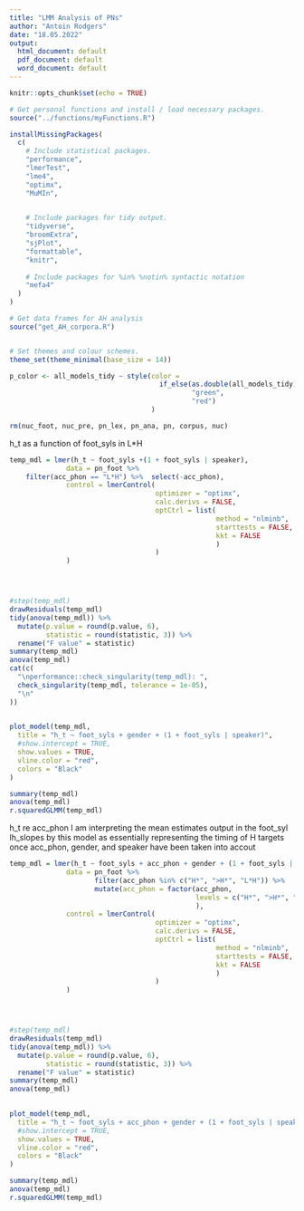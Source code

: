 ```yaml
---
title: "LMM Analysis of PNs"
author: "Antoin Rodgers"
date: "18.05.2022"
output:
  html_document: default
  pdf_document: default
  word_document: default
---
```


```r
knitr::opts_chunk$set(echo = TRUE)

```


```r
# Get personal functions and install / load necessary packages.
source("../functions/myFunctions.R")

installMissingPackages(
  c(
    # Include statistical packages.
    "performance",
    "lmerTest",
    "lme4",
    "optimx",
    "MuMIn",

    
    # Include packages for tidy output.
    "tidyverse",
    "broomExtra",
    "sjPlot",
    "formattable",
    "knitr",
    
    # Include packages for %in% %notin% syntactic notation
    "mefa4"
  )
)

# Get data frames for AH analysis
source("get_AH_corpora.R")


# Set themes and colour schemes.
theme_set(theme_minimal(base_size = 14))

p_color <- all_models_tidy ~ style(color =
                                     if_else(as.double(all_models_tidy) < 0.05,
                                             "green",
                                             "red")
                                   )

rm(nuc_foot, nuc_pre, pn_lex, pn_ana, pn, corpus, nuc)
```


h_t  as a function of foot_syls in L*H
```r
temp_mdl = lmer(h_t ~ foot_syls +(1 + foot_syls | speaker),
              data = pn_foot %>%
    filter(acc_phon == "L*H") %>%  select(-acc_phon),
              control = lmerControl(
                                    optimizer = "optimx",
                                    calc.derivs = FALSE,
                                    optCtrl = list(
                                                   method = "nlminb",
                                                   starttests = FALSE,
                                                   kkt = FALSE
                                                   )
                                    )
              )




#step(temp_mdl)
drawResiduals(temp_mdl)
tidy(anova(temp_mdl)) %>%
  mutate(p.value = round(p.value, 6),
         statistic = round(statistic, 3)) %>% 
  rename("F value" = statistic)
summary(temp_mdl)
anova(temp_mdl)
cat(c(
  "\nperformance::check_singularity(temp_mdl): ",
  check_singularity(temp_mdl, tolerance = 1e-05),
  "\n"
))
  

```

```r
plot_model(temp_mdl,
  title = "h_t ~ foot_syls + gender + (1 + foot_syls | speaker)",
  #show.intercept = TRUE,
  show.values = TRUE,
  vline.color = "red",
  colors = "Black"
)

summary(temp_mdl)
anova(temp_mdl)
r.squaredGLMM(temp_mdl)
```

h_t re acc_phon
I am interpreting the mean estimates output in the foot_syl lh_slopes by this model as essentially representing the timing of H targets once acc_phon, gender, and speaker have been taken into accout
```r
temp_mdl = lmer(h_t ~ foot_syls + acc_phon + gender + (1 + foot_syls | speaker),
              data = pn_foot %>% 
                     filter(acc_phon %in% c("H*", ">H*", "L*H")) %>% 
                     mutate(acc_phon = factor(acc_phon,
                                              levels = c("H*", ">H*", "L*H"))
                                              ),
              control = lmerControl(
                                    optimizer = "optimx",
                                    calc.derivs = FALSE,
                                    optCtrl = list(
                                                   method = "nlminb",
                                                   starttests = FALSE,
                                                   kkt = FALSE
                                                   )
                                    )
              )




#step(temp_mdl)
drawResiduals(temp_mdl)
tidy(anova(temp_mdl)) %>%
  mutate(p.value = round(p.value, 6),
         statistic = round(statistic, 3)) %>% 
  rename("F value" = statistic)
summary(temp_mdl)
anova(temp_mdl)
  

```


```r
plot_model(temp_mdl,
  title = "h_t ~ foot_syls + acc_phon + gender + (1 + foot_syls | speaker)",
  #show.intercept = TRUE,
  show.values = TRUE,
  vline.color = "red",
  colors = "Black"
)

summary(temp_mdl)
anova(temp_mdl)
r.squaredGLMM(temp_mdl)
```
